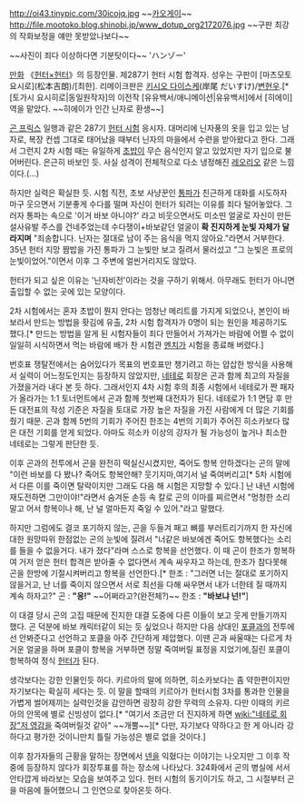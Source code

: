 http://oi43.tinypic.com/30icojq.jpg
~~[[카오게이]]~~
http://file.mootoko.blog.shinobi.jp/www_dotup_org2172076.jpg
~~구판 최강의 작화보정을 얘만 못받았나보다~~

~~사진이 죄다 이상하다면 기분탓이다~~
'ハンゾー'

[[만화]] 《[[헌터×헌터]]》의 등장인물. 제287기 헌터 시험 합격자. 성우는 구판이 [마츠모토 요시로](松本吉朗)/[최한]. 리메이크판은 [[키시오 다이스케]](岸尾 だいすけ)/[[변현우]].[* [토가시 요시히로|동일원작자]의 이전작 [유유백서/애니메이션|유유백서]에서 [히에이] 역을 맡았다. ~~히에이가 인간 닌자로 환생~~]

[[곤 프릭스]] 일행과 같은 287기 [[헌터 시험]] 응시자. 대머리에 닌자풍의 옷을 입고 있는 남자로, 복장 컨셉 그대로 태어났을 때부터 닌자의 마을에서 수련을 받아왔다고 한다. 그래서 그런지 2차 시험 때는 유일하게 [[초밥]]이 무슨 음식인지 알고 있었지만 자기 입으로 불어버린다. 은근히 바보인 듯. 사실 성격이 전체적으로 다소 냉정해진 [[레오리오]] 같은 느낌이다.(...)

하지만 실력은 확실한 듯. 시험 직전, 초보 사냥꾼인 [[통파]]가 친근하게 대화를 시도하자 마구 웃으면서 기분좋게 수다를 떨며 자신이 헌터가 되려는 이유를 죄다 털어놓았다. 그러자 통파는 속으로 '이거 바보 아니야?' 라고 비웃으면서도 미소띤 얼굴로 자신이 만든 설사유발 주스를 건네주었는데 수다쟁이+바보같던 얼굴이 '''확 진지하게 눈빛 자체가 달라지며''' "죄송합니다. 닌자는 절대로 남이 주는 음식을 먹지 않아요."라면서 거부한다. 35년 헌터 지망 짬밥을 가진 통파가 그 눈빛만 보고 질려서 물러섰고 "그 눈빛은 프로의 눈빛이었어."이면서 이후 그 주변에 얼씬거리지도 않았다.

헌터가 되고 싶은 이유는 '닌자비전'이라는 것을 구하기 위해서. 아무래도 헌터가 아니면 출입할 수 없는 곳에 있는 모양이다.

2차 시험에서는 혼자 초밥이 뭔지 안다는 엄청난 메리트를 가지게 되었으나, 본인이 바보라서 만드는 방법을 홧김에 유출, 2차 시험 합격자가 0명이 되는 원인을 제공하기도 했다.[* 만드는 방법을 알게 된 시험자들이 죄다 만들어서 가져가는 바람에 어쩔 수 없이 일일히 시식하면서 먹는 바람에 배가 찬 시험관 [[멘치]]가 시험을 종료해 버렸다.] 

번호표 쟁탈전에서는 숨어있다가 목표의 번호표만 챙기려고 하는 얍삽한 방식을 사용해서 실력이 어느정도인지는 등장하지 않았지만, [[네테로]] 회장은 곤과 함께 최고의 자질을 가졌을거라 내다 본 듯 하다. 그래서인지 4차 시험 후의 최종 시험에서 네테로가 짠 패자가 올라가는 1:1 토너먼트에서 곤과 함께 첫번째 대전자가 된다. 네테로가 1:1 면담 후 만든 대전표의 작성 기준은 자질을 토대로 가장 높은 자질을 가진 사람에게 더 많은 기회를 줬기 때문. 곤과 함께 5번의 기회가 주어진 한조는 4번의 기회가 주어진 히소카보다 많은 대전 기회를 얻게 되었다. 아마도 히소카 이상의 강자가 될 가능성이 높거나 최소한 네테로는 그렇게 판단한 듯. 

이후 곤과의 전투에서 곤을 완전히 떡실신시켰지만, 죽어도 항복 안하겠다는 곤의 말에 "이런 바보를 다 봤나? 죽어도 항복안해? 웃기지마,여기서 널 죽여버리고[* 5차 시험에서 다른 이를 죽이면 탈락이지만 그래도 다음 해 시험은 지망할 수 있다.] 난 내년 시험에 재도전하면 그만이야!"라면서 숨겨둔 손등 속 칼로 곤의 이마를 찌르면서 "멍청한 소리말고 어서 항복이나 해, 난 널 얼마든지 죽일 수 있어."라고 말했다.

하지만 그럼에도 결코 포기하지 않는, 곤을 두들겨 패고 뼈를 부러트리기까지 한 자신에 대한 원망따위 한점없는 곤의 눈빛에 질려서 "너같은 바보에겐 죽어도 항복했다는 소리를 들을 수 없을거다. 내가 졌다"라며 스스로 항복을 선언했다. 이 때 곤이 한조가 항복하여 거저 얻은 헌터 합격은 받아줄 수 없다면서 계속 싸우자고 하는데, 한조가 참다못해 곤을 한방에 기절시켜버리고 항복을 선언한다.[* 한조 : "그러면 너는 절대로 포기하지 않을거고, 난 너를 죽이지 않으면서 서로 최선을 다해 싸우면서 내가 너한테 질 때까지 계속 하자고?" 곤 : '''"응!"''' ~~어쩌라고?(완전체?)~~ 한조 : '''"바보냐 넌!"''']

이 대결 당시 곤의 고집 때문에 진지한 대결 도중에 다른 이들이 보고 웃게 만들기까지 했다. 곤 덕분에 바보 캐릭터같이 되는 듯 싶었으나 하지만 다음 상대인 [[포클]]과의 전투에선 안봐준다고 선언하고 포클을 아주 간단하게 제압했다. 이땐 곤과 싸울때는 다르게 차거운 얼굴을 하며 포클이 항복을 거부하면 정말 죽여버릴 표정을 지었기에,질린 포클이 항복하여 정식 [[헌터]]가 된다.

생각보다는 강한 인물인듯 하다. 키르아의 말에 의하면, 히소카보다는 좀 약한편이지만 자기보다는 확실히 세다는 듯. 이 말을 할때의 키르아가 헌터시험 3차를 통과한 인물을 가볍게 썰어제끼는 실력인것을 감안하면 굉장히 강한 무력의 소유자. 다만 이때의 키르아의 안목에 별로 신빙성이 없다.[* "여기서 조금만 더 진지하게 하면 [[wiki:"네테로 회장"저 영감]]을 죽여버릴것 같아" ~~개뿔~~][* 다만, 자기보다 약하다고 한 게 아니라 강하다고 평가한 것이니만치 틀릴 가능성은 별로 없을 것이다.]

이후 참가자들의 근황을 말하는 장면에서 [[넨]]을 익혔다는 이야기는 나오지만 그 이후 작중에 등장하지 않다가 회장투표를 하는 장소에 나타났다. 324화에서 곤의 병실에 서서 안타깝게 바라보는 모습을 보여주고 있다. 헌터 시험의 동기이기도 하고, 그 시절부터 곤을 마음에 들어했으니 그 인연으로 찾아온듯 하다.
